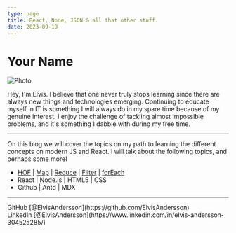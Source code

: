 ```yaml
---
type: page
title: React, Node, JSON & all that other stuff.
date: 2023-09-19
---
```


# Your Name


<Image
  src="/images/photo3.jpg"
  alt="Photo"
  width={1125}
  height={750}
  priority
  className="next-image"
/>

Hey, I'm Elvis. I believe that one never truly stops learning since there are always new things and technologies emerging. Continuing to educate myself in IT is something I will always do in my spare time because of my genuine interest. I enjoy the challenge of tackling almost impossible problems, and it's something I dabble with during my free time.

---

On this blog we will cover the topics on my path to learning the different concepts on modern JS and React. I will talk about the following topics, and perhaps some more!


* [HOF](http://localhost:3000/posts/markdown) | [Map](http://localhost:3000/posts/markdown) | [Reduce](http://localhost:3000/posts/markdown) | [Filter](http://localhost:3000/posts/markdown) | [forEach](http://localhost:3000/posts/markdown)
* React | Node.js | HTML5 | CSS
* Github | Antd | MDX 

---

<div>
  GitHub [@ElvisAndersson](https://github.com/ElvisAndersson)
</div>
<div>
  LinkedIn [@ElvisAndersson](https://www.linkedin.com/in/elvis-andersson-30452a285/)
</div>
